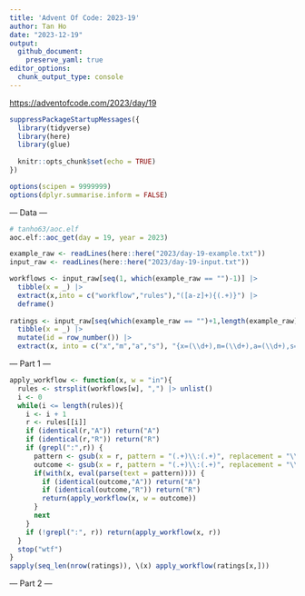 ```yaml
---
title: 'Advent Of Code: 2023-19'
author: Tan Ho
date: "2023-12-19"
output: 
  github_document:
    preserve_yaml: true
editor_options: 
  chunk_output_type: console
---
```


<https://adventofcode.com/2023/day/19>

```r
suppressPackageStartupMessages({
  library(tidyverse)
  library(here)
  library(glue)
  
  knitr::opts_chunk$set(echo = TRUE)
})

options(scipen = 9999999)
options(dplyr.summarise.inform = FALSE)
```

--- Data ---

```r
# tanho63/aoc.elf
aoc.elf::aoc_get(day = 19, year = 2023)
```

```r
example_raw <- readLines(here::here("2023/day-19-example.txt"))
input_raw <- readLines(here::here("2023/day-19-input.txt"))

workflows <- input_raw[seq(1, which(example_raw == "")-1)] |> 
  tibble(x = _) |> 
  extract(x,into = c("workflow","rules"),"([a-z]+){(.+)}") |> 
  deframe()
  
ratings <- input_raw[seq(which(example_raw == "")+1,length(example_raw))] |> 
  tibble(x = _) |> 
  mutate(id = row_number()) |> 
  extract(x, into = c("x","m","a","s"), "{x=(\\d+),m=(\\d+),a=(\\d+),s=(\\d+)}", convert = TRUE)

```

--- Part 1 ---

```r
apply_workflow <- function(x, w = "in"){
  rules <- strsplit(workflows[w], ",") |> unlist()
  i <- 0
  while(i <= length(rules)){
    i <- i + 1
    r <- rules[[i]]
    if (identical(r,"A")) return("A")
    if (identical(r,"R")) return("R")
    if (grepl(":",r)) {
      pattern <- gsub(x = r, pattern = "(.+)\\:(.+)", replacement = "\\1")
      outcome <- gsub(x = r, pattern = "(.+)\\:(.+)", replacement = "\\2")
      if(with(x, eval(parse(text = pattern)))) {
        if (identical(outcome,"A")) return("A")
        if (identical(outcome,"R")) return("R")
        return(apply_workflow(x, w = outcome))
      }
      next
    }
    if (!grepl(":", r)) return(apply_workflow(x, r))
  }
  stop("wtf")
}
sapply(seq_len(nrow(ratings)), \(x) apply_workflow(ratings[x,]))
```

--- Part 2 ---

```r

```

